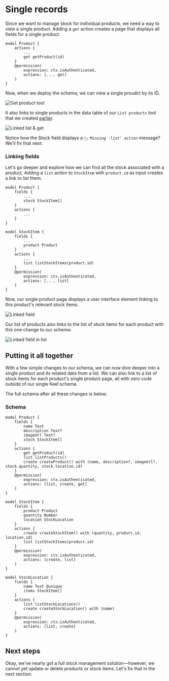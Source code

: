 # Single records

Since we want to manage stock for individual products, we need a way to view a single product. Adding a `get` action creates a page that displays all fields for a single product.

```keel {4,8}
model Product {
    actions {
        ...
        get getProduct(id)
    }
    @permission(
        expression: ctx.isAuthenticated,
        actions: [..., get]
    )
}
```

Now, when we deploy the schema, we can view a single proudct by its ID.

![Get product tool](/internal-tools-tutorial-get-product-with-inputs.png)

It also links to single products in the data table of our `List products` tool that we created [earlier](/internal-tools-tutorial/listing-data).

![Linked list & get](/internal-tools-tutorial-get-product.gif)

Notice how the Stock field displays a `ⓘ Missing 'list' action` message? We'll fix that next.

### Linking fields

Let's go deeper and explore how we can find all the stock associated with a product. Adding a `list` action to `StockItem` with `product.id` as input creates a link to list them.

```keel {17,21}
model Product {
    fields {
        ...
        stock StockItem[]
    }
    actions {
        ...
    }
}

model StockItem {
    fields {
        ...
        product Product
    }
    actions {
        ...
        list listStockItems(product.id)
    }
    @permission(
        expression: ctx.isAuthenticated,
        actions: [..., list]
    )
}
```

Now, our single product page displays a user interface element linking to this product's relevant stock items.

![Linked field](/internal-tools-tutorial-linked-field.gif)

Our list of products also links to the list of stock items for each product with this one change to our schema:

![Linked field in list](/internal-tools-tutorial-list-product-linked.gif)

## Putting it all together

With a few simple changes to our schema, we can now dive deeper into a single product and its related data from a list. We can also link to a list of stock items for each product's single product page, all with zero code outside of our single Keel schema.

The full schema after all these changes is below.

### Schema

```keel filename="schema.keel" {9,15,27,31}
model Product {
    fields {
        name Text
        description Text?
        imageUrl Text?
        stock StockItem[]
    }
    actions {
        get getProduct(id)
        list listProducts()
        create createProduct() with (name, description?, imageUrl?, stock.quantity, stock.location.id)
    }
    @permission(
        expression: ctx.isAuthenticated,
        actions: [list, create, get]
    )
}

model StockItem {
    fields {
        product Product
        quantity Number
        location StockLocation
    }
    actions {
        create createStockItem() with (quantity, product.id, location.id)
        list listStockItems(product.id)
    }
    @permission(
        expression: ctx.isAuthenticated,
        actions: [create, list]
    )
}

model StockLocation {
    fields {
        name Text @unique
        items StockItem[]
    }
    actions {
        list listStockLocations()
        create createStockLocation() with (name)
    }
    @permission(
        expression: ctx.isAuthenticated,
        actions: [list, create]
    )
}
```

## Next steps

Okay, we've nearly got a full stock management solution—however, we cannot yet update or delete products or stock items. Let's fix that in the next section.